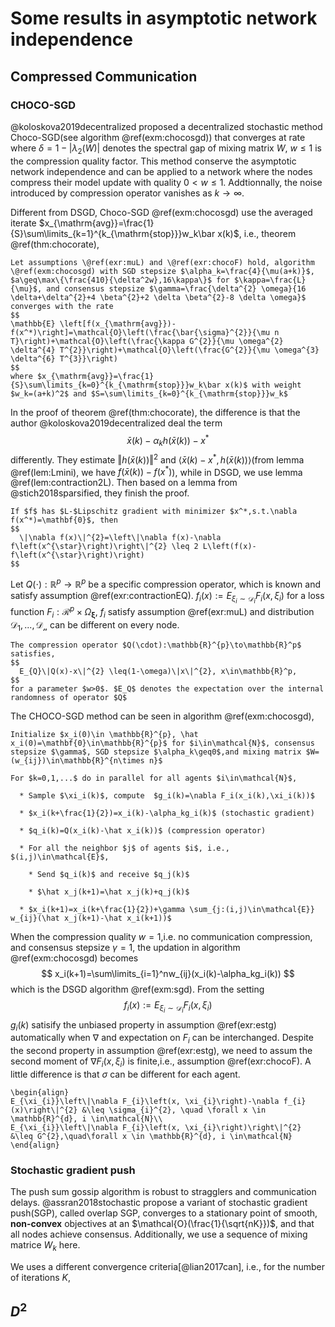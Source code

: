 # Some results in asymptotic network independence{#sec:referasymnt}

## Compressed Communication

### CHOCO-SGD

@koloskova2019decentralized proposed a decentralized stochastic method Choco-SGD(see algorithm \@ref(exm:chocosgd)) that converges at rate 
\begin{equation}
\mathcal{O}(\frac{1}{nk}+\frac{1}{(\delta^2w^k)^2})
\end{equation} 
where $\delta=1-|\lambda_2(W)|$ denotes the spectral gap of mixing matrix $W$, $w\leq1$ is the compression quality factor. This method conserve the asymptotic network independence and can be applied to a network where the nodes compress their model update with quality $0<w\leq1$. Addtionnally, the noise introduced by compression operator vanishes as $k\to\infty$. 

Different from DSGD, Choco-SGD \@ref(exm:chocosgd) use the averaged iterate $x_{\mathrm{avg}}=\frac{1}{S}\sum\limits_{k=1}^{k_{\mathrm{stop}}}w_k\bar x(k)$, i.e., theorem \@ref(thm:chocorate),

```theorem
Let assumptions \@ref(exr:muL) and \@ref(exr:chocoF) hold, algorithm \@ref(exm:chocosgd) with SGD stepsize $\alpha_k=\frac{4}{\mu(a+k)}$, $a\geq\max\{\frac{410}{\delta^2w},16\kappa\}$ for $\kappa=\frac{L}{\mu}$, and consensus stepsize $\gamma=\frac{\delta^{2} \omega}{16 \delta+\delta^{2}+4 \beta^{2}+2 \delta \beta^{2}-8 \delta \omega}$ converges with the rate 
$$
\mathbb{E} \left[f(x_{\mathrm{avg}})-f(x^*)\right]=\mathcal{O}\left(\frac{\bar{\sigma}^{2}}{\mu n T}\right)+\mathcal{O}\left(\frac{\kappa G^{2}}{\mu \omega^{2} \delta^{4} T^{2}}\right)+\mathcal{O}\left(\frac{G^{2}}{\mu \omega^{3} \delta^{6} T^{3}}\right)
$$
where $x_{\mathrm{avg}}=\frac{1}{S}\sum\limits_{k=0}^{k_{\mathrm{stop}}}w_k\bar x(k)$ with weight $w_k=(a+k)^2$ and $S=\sum\limits_{k=0}^{k_{\mathrm{stop}}}w_k$
```

In the proof of theorem \@ref(thm:chocorate), the difference is that the author @koloskova2019decentralized deal the term 
$$
\bar x(k)-\alpha_k h(\bar x(k))-x^* 
$$
differently. They estimate $\Vert h(\bar x(k))\Vert^2$ and $\langle\bar x(k)-x^*,h(\bar x(k))\rangle$(from lemma \@ref(lem:Lmini), we have $f(\bar x(k))-f(x^*)$), while in DSGD, we use lemma \@ref(lem:contraction2L). Then based on a lemma from @stich2018sparsified, they finish the proof.

```lemma
If $f$ has $L-$Lipschitz gradient with minimizer $x^*,s.t.\nabla f(x^*)=\mathbf{0}$, then 
$$
  \|\nabla f(x)\|^{2}=\left\|\nabla f(x)-\nabla f\left(x^{\star}\right)\right\|^{2} \leq 2 L\left(f(x)-f\left(x^{\star}\right)\right)
$$
```

Let $Q(\cdot):\mathbb{R}^{p}\to\mathbb{R}^p$ be a specific compression operator, which is known and satisfy assumption \@ref(exr:contractionEQ). $f_i(x):=E_{\xi_i\sim\mathcal{D}_i} F_i(x,\xi_i)$ for a loss function $F_i:\mathcal{R}^p\times \Omega_\boldsymbol\xi$, $f_i$ satisfy assumption \@ref(exr:muL) and distribution $\mathcal{D_1},...,\mathcal{D_n}$ can be different on every node.

```exercise
The compression operator $Q(\cdot):\mathbb{R}^{p}\to\mathbb{R}^p$ satisfies, 
$$
  E_{Q}\|Q(x)-x\|^{2} \leq(1-\omega)\|x\|^{2}, x\in\mathbb{R}^p,
$$
for a parameter $w>0$. $E_Q$ denotes the expectation over the internal randomness of operator $Q$
```

The CHOCO-SGD method can be seen in algorithm \@ref(exm:chocosgd),
```example
Initialize $x_i(0)\in \mathbb{R}^{p}, \hat x_i(0)=\mathbf{0}\in\mathbb{R}^{p}$ for $i\in\mathcal{N}$, consensus stepsize $\gamma$, SGD stepsize $\alpha_k\geq0$,and mixing matrix $W=(w_{ij})\in\mathbb{R}^{n\times n}$

For $k=0,1,...$ do in parallel for all agents $i\in\mathcal{N}$,

  * Sample $\xi_i(k)$, compute  $g_i(k)=\nabla F_i(x_i(k),\xi_i(k))$
  
  * $x_i(k+\frac{1}{2})=x_i(k)-\alpha_kg_i(k)$ (stochastic gradient)

  * $q_i(k)=Q(x_i(k)-\hat x_i(k))$ (compression operator)

  * For all the neighbor $j$ of agents $i$, i.e., $(i,j)\in\mathcal{E}$,

    * Send $q_i(k)$ and receive $q_j(k)$
  
    * $\hat x_j(k+1)=\hat x_j(k)+q_j(k)$
  
  * $x_i(k+1)=x_i(k+\frac{1}{2})+\gamma \sum_{j:(i,j)\in\mathcal{E}} w_{ij}(\hat x_j(k+1)-\hat x_i(k+1))$

```


When the compression quality $w=1$,i.e. no communication compression, and consensus stepsize $\gamma=1$, the updation in algorithm \@ref(exm:chocosgd) becomes 
$$
x_i(k+1)=\sum\limits_{i=1}^nw_{ij}(x_i(k)-\alpha_kg_i(k))
$$
which is the DSGD algorithm \@ref(exm:sgd). From the setting 
$$f_i(x):=E_{\xi_i\sim\mathcal{D}_i} F_i(x,\xi_i)$$
$g_i(k)$ satisify the unbiased property in assumption \@ref(exr:estg) automatically when $\nabla$ and expectation on $F_i$ can be interchanged. Despite the second property in assumption \@ref(exr:estg), we need to assum the second moment of $\nabla F_i(x,\xi_i)$ is finite,i.e., assumption \@ref(exr:chocoF). A little difference is that $\sigma$ can be different for each agent.

```exercise
\begin{align}
E_{\xi_{i}}\left\|\nabla F_{i}\left(x, \xi_{i}\right)-\nabla f_{i}(x)\right\|^{2} &\leq \sigma_{i}^{2}, \quad \forall x \in \mathbb{R}^{d}, i \in\mathcal{N}\\
E_{\xi_{i}}\left\|\nabla F_{i}\left(x, \xi_{i}\right)\right\|^{2} &\leq G^{2},\quad\forall x \in \mathbb{R}^{d}, i \in\mathcal{N}
\end{align}

```

### Stochastic gradient push

The push sum gossip algorithm is robust to stragglers and communication delays. @assran2018stochastic propose a variant of stochastic gradient push(SGP), called overlap SGP, converges to a stationary point of smooth, **non-convex** objectives at an $\mathcal{O}(\frac{1}{\sqrt{nK}})$, and that all nodes achieve consensus. Additionally, we use a sequence of mixing matrice $W_k$ here.

We uses a different convergence criteria[@lian2017can], i.e., for the number of iterations $K$,
\begin{equation}
\frac{1}{K} \sum_{k=1}^{K} \mathbb{E}\left\|\nabla f\left(\bar{{x}}(k)\right)\right\|^{2} \leq \varepsilon, \forall \varepsilon
(#eq:lian)
\end{equation}

## $D^2$


